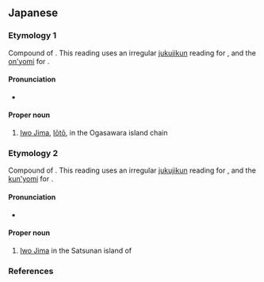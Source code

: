 ==Japanese==

===Etymology 1===
<div style="float:right;">
{{wikipedia|lang=ja|硫黄島 (東京都)}}
{{wikipedia|Iwo Jima}}
</div>
{{ja-kanjitab|yomi=irr|い|おう|とう}}
Compound of {{compound|lang=ja|sort=いおうとう|硫黄|tr1=iō|t1=sulfur|島|tr2=tō|t2=island}}.  This reading uses an irregular [[熟字訓#Japanese|jukujikun]] reading for {{m|ja|硫黄|tr=iō||sulfur}}, and the [[音読み|on'yomi]] for {{m|ja|島|tr=tō||island}}.

====Pronunciation====
* {{ja-pron|yomi=irr|いおうとう|acc=0}}

====Proper noun====
{{ja-pos|proper|いおうとう|hhira=いわうたう}}

# [[Iwo Jima]], [[Iōtō]], in the Ogasawara island chain

===Etymology 2===
<div style="float:right;">
{{wikipedia|lang=ja|硫黄島 (鹿児島県)}}
{{wikipedia|Iōjima (Kagoshima)}}
</div>
{{ja-kanjitab|yomi=irr|い|おう|しま|k3=じま|r=y}}
Compound of {{compound|lang=ja|sort=いおうとう|硫黄|tr1=iō|t1=sulfur|島|tr2=tō|t2=island}}.  This reading uses an irregular [[熟字訓#Japanese|jukujikun]] reading for {{m|ja|硫黄|tr=iō||sulfur}}, and the [[訓読み|kun'yomi]] for {{m|ja|島|tr=shima||island}}.  {{rendaku2|sort=いおうじま|shima|jima}}

====Pronunciation====
* {{ja-pron|yomi=irr|いおうじま|acc=0|acc_ref=NHK}}

====Proper noun====
{{ja-pos|proper|いおうじま|hhira=いわうじま}}

# [[Iwo Jima]] in the Satsunan island of {{w|Kagoshima Prefecture}}

===References===
<references/>